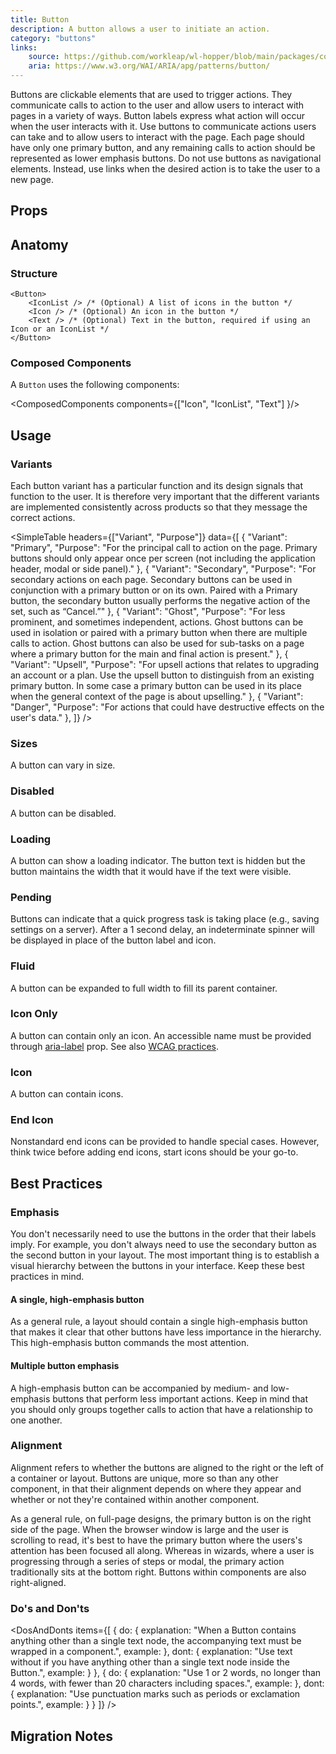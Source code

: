 ```yaml
---
title: Button
description: A button allows a user to initiate an action.
category: "buttons"
links:
    source: https://github.com/workleap/wl-hopper/blob/main/packages/components/src/buttons/src/Button.tsx
    aria: https://www.w3.org/WAI/ARIA/apg/patterns/button/
---
```


Buttons are clickable elements that are used to trigger actions. They communicate calls to action to the user and allow users to interact with pages in a variety of ways. Button labels express what action will occur when the user interacts with it.
Use buttons to communicate actions users can take and to allow users to interact with the page. Each page should have only one primary button, and any remaining calls to action should be represented as lower emphasis buttons.
Do not use buttons as navigational elements. Instead, use links when the desired action is to take the user to a new page.

<Example src="buttons/docs/button/preview" isOpen />

## Props

<PropTable component="Button" />

## Anatomy

### Structure

```tsx
<Button>
    <IconList /> /* (Optional) A list of icons in the button */
    <Icon /> /* (Optional) An icon in the button */
    <Text /> /* (Optional) Text in the button, required if using an Icon or an IconList */
</Button>
```

### Composed Components

A `Button` uses the following components:

<ComposedComponents components={["Icon", "IconList", "Text"] }/>

## Usage

### Variants

Each button variant has a particular function and its design signals that function to the user.
It is therefore very important that the different variants are implemented consistently across products so that they message the correct actions.

<Example src="buttons/docs/button/variant" />

<SimpleTable
    headers={["Variant", "Purpose"]}
    data={[
        { "Variant": "Primary",  "Purpose": "For the principal call to action on the page. Primary buttons should only appear once per screen (not including the application header, modal or side panel)." },
        { "Variant": "Secondary",  "Purpose":  "For secondary actions on each page. Secondary buttons can be used in conjunction with a primary button or on its own. Paired with a Primary button, the secondary button usually performs the negative action of the set, such as “Cancel.”" },
        { "Variant": "Ghost", "Purpose": "For less prominent, and sometimes independent, actions. Ghost buttons can be used in isolation or paired with a primary button when there are multiple calls to action. Ghost buttons can also be used for sub-tasks on a page where a primary button for the main and final action is present." },
        { "Variant": "Upsell",  "Purpose":  "For upsell actions that relates to upgrading an account or a plan. Use the upsell button to distinguish from an existing primary button. In some case a primary button can be used in its place when the general context of the page is about upselling." },
        { "Variant": "Danger",  "Purpose":  "For actions that could have destructive effects on the user's data." },
    ]}
/>

### Sizes
A button can vary in size.

<Example src="buttons/docs/button/size" />

### Disabled
A button can be disabled.

<Example src="buttons/docs/button/state" />

### Loading
A button can show a loading indicator. The button text is hidden but the button maintains the width that it would have if the text were visible.

<Example src="buttons/docs/button/loading" />

### Pending
Buttons can indicate that a quick progress task is taking place (e.g., saving settings on a server). After a 1 second delay, an indeterminate spinner will be displayed in place of the button label and icon.

<Example src="buttons/docs/button/pending" />

### Fluid
A button can be expanded to full width to fill its parent container.

<Example src="buttons/docs/button/layout" />

### Icon Only
A button can contain only an icon. An accessible name must be provided through [aria-label](https://developer.mozilla.org/en-US/docs/Web/Accessibility/ARIA/Attributes/aria-label) prop. See also [WCAG practices](https://www.w3.org/TR/WCAG20-TECHS/ARIA6.html).

<Example src="buttons/docs/button/icon" />

### Icon
A button can contain icons.

<Example src="buttons/docs/button/icons" />

### End Icon
Nonstandard end icons can be provided to handle special cases. However, think twice before adding end icons, start icons should be your go-to.

<Example src="buttons/docs/button/endIcon" />

## Best Practices

### Emphasis

You don't necessarily need to use the buttons in the order that their labels imply. For example, you don't always need to use the secondary button as the second button in your layout.
The most important thing is to establish a visual hierarchy between the buttons in your interface. Keep these best practices in mind.

#### A single, high-emphasis button

As a general rule, a layout should contain a single high-emphasis button that makes it clear that other buttons have less importance in the hierarchy. This high-emphasis button commands the most attention.

#### Multiple button emphasis

A high-emphasis button can be accompanied by medium- and low-emphasis buttons that perform less important actions. Keep in mind that you should only groups together calls to action that have a relationship to one another.

### Alignment

Alignment refers to whether the buttons are aligned to the right or the left of a container or layout. Buttons are unique, more so than any other component, in that their alignment depends on where they appear and whether or not they're contained within another component.

As a general rule, on full-page designs, the primary button is on the right side of the page. When the browser window is large and the user is scrolling to read, it's best to have the primary button where the users's attention has been focused all along.
Whereas in wizards, where a user is progressing through a series of steps or modal, the primary action traditionally sits at the bottom right. Buttons within components are also right-aligned.

### Do's and Don'ts

<DosAndDonts
    items={[
        {
            do: {
                explanation: "When a Button contains anything other than a single text node, the accompanying text must be wrapped in a <Text> component.",
                example: <CodeOnlyExample src="buttons/docs/button/dos-and-donts/text-do" />
            },
            dont: {
                explanation: "Use text without <Text> if you have anything other than a single text node inside the Button.",
                example: <CodeOnlyExample src="buttons/docs/button/dos-and-donts/text-dont" />
            }
        },
        {
            do: {
                explanation: "Use 1 or 2 words, no longer than 4 words, with fewer than 20 characters including spaces.",
                example: <Example type="preview" src="buttons/docs/button/dos-and-donts/punctuation-do" hideStackblitzButton />
            },
            dont: {
                explanation: "Use punctuation marks such as periods or exclamation points.",
                example: <Example type="preview" src="buttons/docs/button/dos-and-donts/punctuation-dont" hideStackblitzButton />
            }
        }
    ]}
/>

## Migration Notes

<MigrateGuide src="buttons/docs/migration-notes" />

